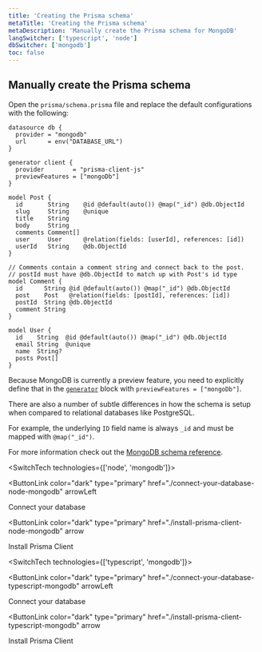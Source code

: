 ```yaml
---
title: 'Creating the Prisma schema'
metaTitle: 'Creating the Prisma schema'
metaDescription: 'Manually create the Prisma schema for MongoDB'
langSwitcher: ['typescript', 'node']
dbSwitcher: ['mongodb']
toc: false
---
```


## Manually create the Prisma schema

Open the `prisma/schema.prisma` file and replace the default configurations with the following:

```prisma file=prisma/schema.prisma
datasource db {
  provider = "mongodb"
  url      = env("DATABASE_URL")
}

generator client {
  provider        = "prisma-client-js"
  previewFeatures = ["mongoDb"]
}

model Post {
  id       String    @id @default(auto()) @map("_id") @db.ObjectId
  slug     String    @unique
  title    String
  body     String
  comments Comment[]
  user     User      @relation(fields: [userId], references: [id])
  userId   String    @db.ObjectId
}

// Comments contain a comment string and connect back to the post.
// postId must have @db.ObjectId to match up with Post's id type
model Comment {
  id      String @id @default(auto()) @map("_id") @db.ObjectId
  post    Post   @relation(fields: [postId], references: [id])
  postId  String @db.ObjectId
  comment String
}

model User {
  id    String  @id @default(auto()) @map("_id") @db.ObjectId
  email String  @unique
  name  String?
  posts Post[]
}
```

Because MongoDB is currently a preview feature, you need to explicitly define that in the [`generator`](/reference/api-reference/prisma-schema-reference#generator) block with `previewFeatures = ["mongoDb"]`.

There are also a number of subtle differences in how the schema is setup when compared to relational databases like PostgreSQL.

For example, the underlying `ID` field name is always `_id` and must be mapped with `@map("_id")`.

For more information check out the [MongoDB schema reference](/reference/api-reference/prisma-schema-reference#mongodb-2).

<SwitchTech technologies={['node', 'mongodb']}>

<NavigationLinksContainer>

<ButtonLink
  color="dark"
  type="primary"
  href="./connect-your-database-node-mongodb"
  arrowLeft
>
  Connect your database
</ButtonLink>

<ButtonLink
  color="dark"
  type="primary"
  href="./install-prisma-client-node-mongodb"
  arrow
>
  Install Prisma Client
</ButtonLink>

</NavigationLinksContainer>

</SwitchTech>

<SwitchTech technologies={['typescript', 'mongodb']}>

<NavigationLinksContainer>

<ButtonLink
  color="dark"
  type="primary"
  href="./connect-your-database-typescript-mongodb"
  arrowLeft
>
  Connect your database
</ButtonLink>

<ButtonLink
  color="dark"
  type="primary"
  href="./install-prisma-client-typescript-mongodb"
  arrow
>
  Install Prisma Client
</ButtonLink>

</NavigationLinksContainer>

</SwitchTech>
